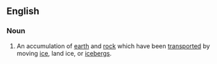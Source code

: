 ==English==

===Noun===
{{en-noun|sg=[[glacial]] [[drift]]}}

# {{geology}} An accumulation of [[earth]] and [[rock]] which have been [[transported]] by moving [[ice]], land ice, or [[icebergs]].
